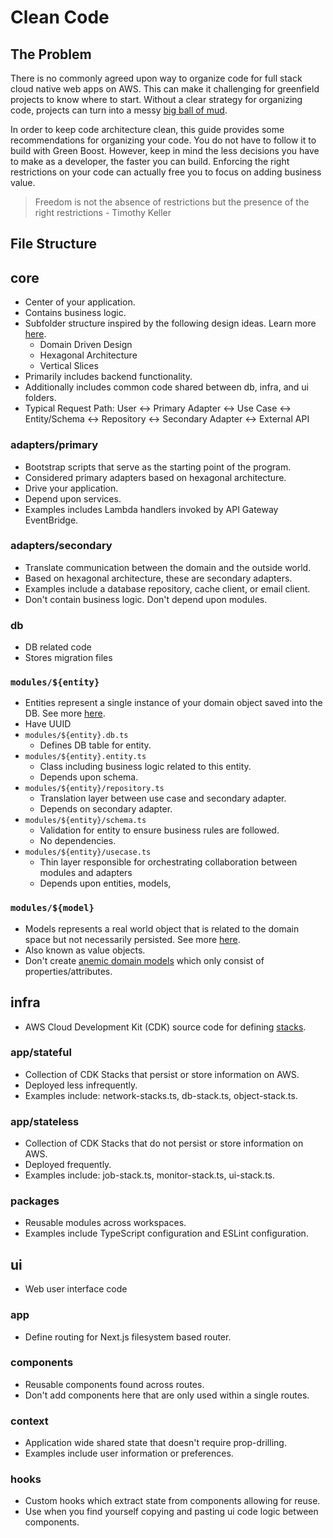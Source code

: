 
# Clean Code

## The Problem
There is no commonly agreed upon way to organize code for full stack cloud native web apps on AWS. This can make it challenging for greenfield projects to know where to start. Without a clear strategy for organizing code, projects can turn into a messy [big ball of mud](https://en.wikipedia.org/wiki/Anti-pattern#:~:text=A%20Big%20Ball%20of%20Mud,%2C%20and%20repeated%2C%20expedient%20repair.).

In order to keep code architecture clean, this guide provides some recommendations for organizing your code. You do not have to follow it to build with Green Boost. However, keep in mind the less decisions you have to make as a developer, the faster you can build. Enforcing the right restrictions on your code can actually free you to focus on adding business value.

> Freedom is not the absence of restrictions but the presence of the right restrictions - Timothy Keller

## File Structure
<FileTree>
  <FileTree.Folder name="core" defaultOpen>
    <FileTree.Folder name="src" defaultOpen>
      <FileTree.Folder name="adapters" defaultOpen>
        <FileTree.Folder name="primary" />
        <FileTree.Folder name="secondary" />
      </FileTree.Folder>
      <FileTree.Folder name="db" />
      <FileTree.Folder name="modules" defaultOpen>
        <FileTree.Folder name="`${entity}`" defaultOpen>
          <FileTree.File name="`${entity}.db.ts`" />
          <FileTree.File name="`${entity}.entity.ts`" />
          <FileTree.File name="`${entity}.repository.ts`" />
          <FileTree.File name="`${entity}.schema.ts`" />
          <FileTree.File name="`${action}-${entity}.usecase.ts`" />
        </FileTree.Folder>
        <FileTree.Folder name="`${model}`" defaultOpen>
          <FileTree.File name="`${model}.model.ts`" />
          <FileTree.File name="`${model}.schema.ts`" />
          <FileTree.File name="`${action}-${model}.usecase.ts`" />
        </FileTree.Folder>
      </FileTree.Folder>
    </FileTree.Folder>
  </FileTree.Folder>
  <FileTree.Folder name="infra" defaultOpen>
    <FileTree.Folder name="src" defaultOpen>
      <FileTree.Folder name="app" defaultOpen>
        <FileTree.Folder name="stateful" defaultOpen>
          <FileTree.File name="data-stack.ts" />
          <FileTree.File name="network-stack.ts" />
        </FileTree.Folder>
        <FileTree.Folder name="stateless" defaultOpen>
          <FileTree.File name="job-stack.ts" />
          <FileTree.File name="monitor-stack.ts" />
          <FileTree.File name="ui-stack.ts" />
        </FileTree.Folder>
      </FileTree.Folder>
    </FileTree.Folder>
  </FileTree.Folder>
  <FileTree.Folder name="packages" />
  <FileTree.Folder name="ui" defaultOpen>
    <FileTree.Folder name="src" defaultOpen>
      <FileTree.Folder name="app" />
      <FileTree.Folder name="components" />
      <FileTree.Folder name="context" />
      <FileTree.Folder name="hooks" />
    </FileTree.Folder>
  </FileTree.Folder>
</FileTree>

## core
- Center of your application.
- Contains business logic.
- Subfolder structure inspired by the following design ideas. Learn more [here]( ../../learn/resources#clean-code).
  - Domain Driven Design
  - Hexagonal Architecture
  - Vertical Slices
- Primarily includes backend functionality.
- Additionally includes common code shared between db, infra, and ui folders.
- Typical Request Path: User ↔ Primary Adapter ↔ Use Case ↔ Entity/Schema ↔ Repository ↔ Secondary Adapter ↔ External API
### adapters/primary
- Bootstrap scripts that serve as the starting point of the program.
- Considered primary adapters based on hexagonal architecture.
- Drive your application.
- Depend upon services.
- Examples includes Lambda handlers invoked by API Gateway EventBridge.
### adapters/secondary
- Translate communication between the domain and the outside world.
- Based on hexagonal architecture, these are secondary adapters.
- Examples include a database repository, cache client, or email client.
- Don't contain business logic. Don't depend upon modules.
### db
- DB related code
- Stores migration files
### `modules/${entity}`
- Entities represent a single instance of your domain object saved into the DB. See more [here](https://stackoverflow.com/questions/8743995/what-is-difference-between-a-model-and-an-entity).
- Have UUID
- `modules/${entity}.db.ts`
  - Defines DB table for entity.
- `modules/${entity}.entity.ts`
  - Class including business logic related to this entity.
  - Depends upon schema.
- `modules/${entity}/repository.ts`
  - Translation layer between use case and secondary adapter.
  - Depends on secondary adapter.
- `modules/${entity}/schema.ts`
  - Validation for entity to ensure business rules are followed.
  - No dependencies.
- `modules/${entity}/usecase.ts`
  - Thin layer responsible for orchestrating collaboration between modules and adapters
  - Depends upon entities, models, 
### `modules/${model}`
- Models represents a real world object that is related to the domain space but not necessarily persisted. See more [here](https://stackoverflow.com/questions/8743995/what-is-difference-between-a-model-and-an-entity).
- Also known as value objects.
- Don't create [anemic domain models](https://www.martinfowler.com/bliki/AnemicDomainModel.html) which only consist of properties/attributes.
## infra
- AWS Cloud Development Kit (CDK) source code for defining [stacks](https://docs.aws.amazon.com/cdk/v2/guide/stacks.html).
### app/stateful
- Collection of CDK Stacks that persist or store information on AWS.
- Deployed less infrequently.
- Examples include: network-stacks.ts, db-stack.ts, object-stack.ts.
### app/stateless
- Collection of CDK Stacks that do not persist or store information on AWS.
- Deployed frequently.
- Examples include: job-stack.ts, monitor-stack.ts, ui-stack.ts.
### packages
- Reusable modules across workspaces.
- Examples include TypeScript configuration and ESLint configuration.
## ui
- Web user interface code
### app
- Define routing for Next.js filesystem based router.
### components
- Reusable components found across routes.
- Don't add components here that are only used within a single routes.
### context
- Application wide shared state that doesn't require prop-drilling.
- Examples include user information or preferences.
### hooks
- Custom hooks which extract state from components allowing for reuse.
- Use when you find yourself copying and pasting ui code logic between components.